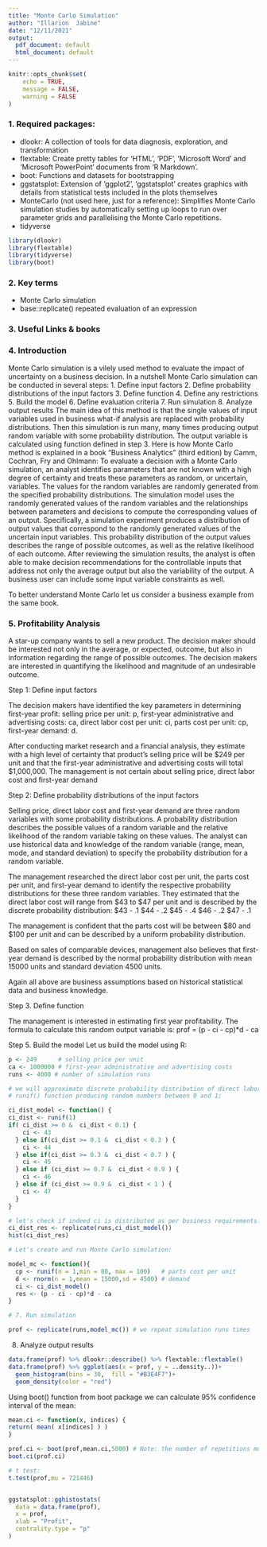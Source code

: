 ---
title: "Monte Carlo Simulation"
author: "Illarion  Jabine"
date: "12/11/2021"
output:
  pdf_document: default
  html_document: default
---

```{r setup, include=FALSE}
knitr::opts_chunk$set(
	echo = TRUE,
	message = FALSE,
	warning = FALSE
)
```


### 1. Required packages:


* dlookr: A collection of tools for data diagnosis, exploration, and transformation
* flextable: Create pretty tables for 'HTML', 'PDF', 'Microsoft Word' and 'Microsoft PowerPoint'  documents from 'R Markdown'.
* boot: Functions and datasets for bootstrapping
* ggstatsplot: Extension of 'ggplot2', 'ggstatsplot' creates graphics with details from statistical tests included in the plots themselves
* MonteCarlo (not used here, just for a reference): Simplifies Monte Carlo simulation studies by automatically setting up loops to run over parameter grids and parallelising the Monte Carlo repetitions.
* tidyverse
```{r load libraries, message=FALSE, warning=FALSE}
library(dlookr)
library(flextable)
library(tidyverse)
library(boot)
```


### 2. Key terms
 * Monte Carlo simulation
 * base::replicate() repeated evaluation of an expression


### 3. Useful Links & books

 
### 4. Introduction
Monte Carlo simulation is a vilely used method to evaluate the impact of uncertainty on a business decision. In a nutshell Monte Carlo simulation can be conducted in several steps:
 1. Define input factors
 2. Define probability distributions of the input factors
 3. Define function
 4. Define any restrictions
 5. Build the model
 6. Define evaluation criteria
 7. Run simulation
 8. Analyze output results
The main idea of this method is that the single values of input variables used in business what-if analysis are replaced with probability distributions. Then this simulation is run many, many times producing output random variable with some probability distribution. The output variable is calculated using function defined in step 3. 
Here is how Monte Carlo method is explained in a book "Business Analytics" (third edition) by Camm, Cochran, Fry and Ohlmann: 
To evaluate a decision with a Monte Carlo simulation, an analyst identifies parameters
that are not known with a high degree of certainty and treats these parameters as random, or uncertain, variables. 
The values for the random variables are randomly generated from the specified probability distributions. The simulation model uses the randomly generated values of the random variables and the relationships between parameters and decisions to
compute the corresponding values of an output. 
Specifically, a simulation experiment produces a distribution of output values that correspond to the randomly generated values of the uncertain input variables. This probability distribution of the output values describes
the range of possible outcomes, as well as the relative likelihood of each outcome. 
After reviewing the simulation results, the analyst is often able to make decision recommendations
for the controllable inputs that address not only the average output but also the variability of the output.
A business user can include some input variable constraints as well.

To better understand Monte Carlo let us consider a business example from the same book. 

### 5. Profitability Analysis

A star-up company wants to sell a new product. 
The decision maker should be interested not only in the average, or expected, outcome, but also in information regarding the
range of possible outcomes.
The decision makers are interested in quantifying the likelihood and magnitude of an undesirable outcome.

 Step 1: Define input factors 

The decision makers have identified the key parameters in determining first-year profit: 
selling price per unit: p, 
first-year administrative and advertising costs: ca, 
direct labor cost per unit: ci, 
parts cost per unit: cp,
first-year demand: d. 

After conducting market research and a financial analysis, they estimate with a high
level of certainty that product's selling price will be $249 per unit and that the first-year
administrative and advertising costs will total $1,000,000.
The management is not certain about selling price, direct labor cost and first-year demand

 Step 2: Define probability distributions of the input factors

Selling price, direct labor cost and first-year demand are three random variables with some probability distributions.
A probability distribution describes the possible values of a random variable and the relative likelihood of the random variable taking on these values. The analyst can use historical data and knowledge of the random variable (range, mean, mode, and standard deviation) to specify the probability distribution for a random variable.

The management researched the direct labor cost per unit, the parts cost per unit, and first-year demand to identify the
respective probability distributions for these three random variables.
They estimated that the direct labor cost will range from $43 to $47 per unit and is described by the discrete probability distribution:
$43 - .1
$44 - .2
$45 - .4
$46 - .2
$47 - .1

The management is confident that the parts cost will be between $80 and $100 per unit and can be described by a uniform probability distribution.

Based on sales of comparable  devices, management also believes that first-year demand is described by the normal probability distribution with mean 15000 units and standard deviation 4500 units.

Again all above are business assumptions based on historical statistical data and business knowledge.


 Step 3. Define function

The management is interested in estimating first year profitability.
The formula to calculate this random output variable is:
prof = (p - ci - cp)*d - ca


 Step 5. Build the model
 Let us build the model using R:


```{r Monte Carlo}
p <- 249      # selling price per unit
ca <- 1000000 # first-year administrative and advertising costs
runs <- 4000 # number of simulation runs

# we will approximate discrete probability distribution of direct labor cost using uniform distribution
# runif() function producing random numbers between 0 and 1:

ci_dist_model <- function() {
ci_dist <- runif(1)
if( ci_dist >= 0 &  ci_dist < 0.1) {
    ci <- 43 
  } else if(ci_dist >= 0.1 &  ci_dist < 0.3 ) {
    ci <- 44
  } else if(ci_dist >= 0.3 &  ci_dist < 0.7 ) {
    ci <- 45
  } else if (ci_dist >= 0.7 &  ci_dist < 0.9 ) {
    ci <- 46
  } else if (ci_dist >= 0.9 &  ci_dist < 1 ) {
    ci <- 47
  }
}

# let's check if indeed ci is distributed as per business requirements:
ci_dist_res <- replicate(runs,ci_dist_model())
hist(ci_dist_res)

# Let's create and run Monte Carlo simulation:

model_mc <- function(){
  cp <- runif(n = 1,min = 80, max = 100)   # parts cost per unit 
  d <- rnorm(n = 1,mean = 15000,sd = 4500) # demand
  ci <- ci_dist_model()
  res <- (p - ci - cp)*d - ca
}

# 7. Run simulation

prof <- replicate(runs,model_mc()) # we repeat simulation runs times
```
8. Analyze output results

```{r}
data.frame(prof) %>% dlookr::describe() %>% flextable::flextable()
data.frame(prof) %>% ggplot(aes(x = prof, y = ..density..))+
  geom_histogram(bins = 30,  fill = "#B3E4F7")+
  geom_density(color = "red")
```

Using boot() function from boot package we can calculate 95% confidence interval of the mean:

```{r}
mean.ci <- function(x, indices) {
return( mean( x[indices] ) )
}

prof.ci <- boot(prof,mean.ci,5000) # Note: the number of repetitions must be larger than the number of data rows.
boot.ci(prof.ci)

# t test:
t.test(prof,mu = 721446)


ggstatsplot::gghistostats(
  data = data.frame(prof),
  x = prof,
  xlab = "Profit",
  centrality.type = "p"
)
```

